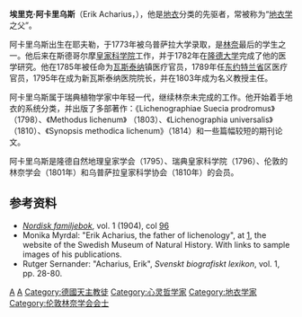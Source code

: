 {{Infobox scientist
| name              = Erik Acharius
| image             = Erik Acharius.jpg
| image_size        = 
<!--| alt               = -->
| caption           = 
| birth_date        = 1757年10月10日
| birth_place       = [[瑞典|瑞典]][[耶夫勒|耶夫勒]]
| death_date        = 1819年8月14日
| death_place       = 瑞典[[瓦斯泰納|瓦斯泰納]]
| residence         = 
| citizenship       = [[瑞典|瑞典]]
| fields            = [[植物学|植物学]]
| workplaces        = 
| alma_mater        = 
| doctoral_advisor  = 
| academic_advisors = 
| doctoral_students = 
| notable_students  = 
| known_for         = 开创[[地衣学|地衣学]]
| author_abbrev_bot = Ach.
| author_abbrev_zoo = 
| influences        = 
| influenced        = 
| awards            = 
| signature         = <!--(filename only)-->
| signature_alt     = 
| footnotes         = 
}}
'''埃里克·阿卡里乌斯'''（Erik Acharius，{{bd|1757年|10月10日|1819年|8月14日}}），他是[[地衣|地衣]]分类的先驱者，常被称为“[[地衣学|地衣学]]之父”。

阿卡里乌斯出生在耶夫勒，于1773年被乌普萨拉大学录取，是[[林奈|林奈]]最后的学生之一。他后来在斯德哥尔摩[[瑞典皇家科学院|皇家科学院]]工作，并于1782年在[[隆德大学|隆德大学]]完成了他的医学研究。他在1785年被任命为[[瓦斯泰纳|瓦斯泰纳]]镇医疗官员，1789年任[[东约特兰省|东约特兰省]]区医疗官员，1795年在成为新瓦斯泰纳医院院长，并在1803年成为名义教授主任。

阿卡里乌斯属于瑞典植物学家中年轻一代，继续林奈未完成的工作。他开始着手地衣的系统分类，并出版了多部著作：《Lichenographiae Suecia prodromus》（1798）、《Methodus lichenum》 （1803）、《Lichenographia universalis》（1810）、《Synopsis methodica lichenum》（1814）和一些篇幅较短的期刊论文。

阿卡里乌斯是隆德自然地理皇家学会（1795）、瑞典皇家科学院（1796）、伦敦的林奈学会（1801年）和乌普萨拉皇家科学协会（1810年）的会员。

==参考资料==
*''[[Nordisk_familjebok|Nordisk familjebok]]'', vol. 1 (1904), col [http://runeberg.org/nfba/0060.html 96] {{Wayback|url=http://runeberg.org/nfba/0060.html |date=20190607112951 }}
*Monika Myrdal: "Erik Acharius, the father of lichenology", at [https://web.archive.org/web/20050309093826/http://linnaeus.nrm.se/botany/kbo/ach/acharius.html.en], the website of the Swedish Museum of Natural History. With links to sample images of his publications.
*Rutger Sernander: "Acharius, Erik", ''Svenskt biografiskt lexikon'', vol. 1, pp. 28-80.

{{Authority control}}
[[Category:瑞典植物学家|A]]
[[Category:瑞典皇家科学院院士|A]]
[[Category:德國天主教徒|Category:德國天主教徒]]
[[Category:心灵哲学家|Category:心灵哲学家]]
[[Category:地衣学家|Category:地衣学家]]
[[Category:伦敦林奈学会会士|Category:伦敦林奈学会会士]]
